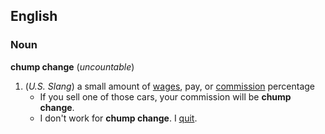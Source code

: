 == English ==
=== Noun ===
'''chump change''' (''uncountable'')
# (''U.S. Slang'') a small amount of [[wage]]s, pay, or [[commission]] percentage
#* If you sell one of those cars, your commission will be '''chump change'''.
#* I don't work for '''chump change'''. I [[quit]].